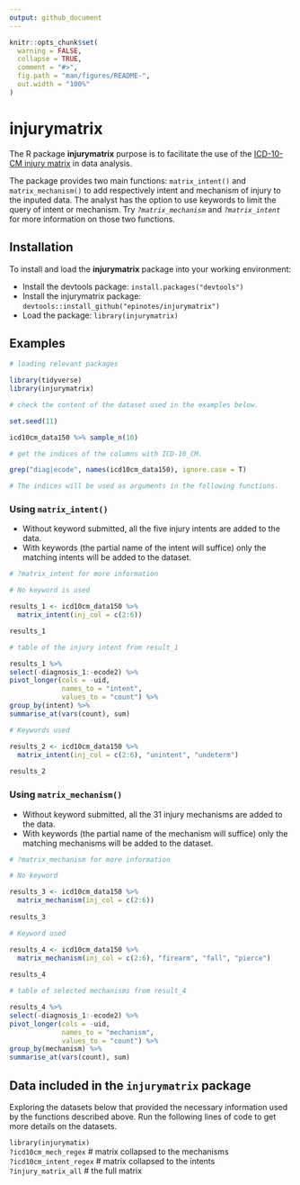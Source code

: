 ```yaml
---
output: github_document
---
```




```r
knitr::opts_chunk$set(
  warning = FALSE,
  collapse = TRUE,
  comment = "#>",
  fig.path = "man/figures/README-",
  out.width = "100%"
)
```

# injurymatrix

The R package **injurymatrix** purpose is to facilitate the use of the [ICD-10-CM injury matrix](https://www.cdc.gov/nchs/injury/injury_tools.htm) in data analysis.  

The package provides two main functions: `matrix_intent()` and `matrix_mechanism()` to add respectively intent and mechanism of injury to the inputed data. The analyst has the option to use keywords to limit the query of intent or mechanism.
Try *`?matrix_mechanism`* and *`?matrix_intent`* for more information on those two functions. 

## Installation

To install and load the **injurymatrix** package into your working environment:

* Install the devtools package: `install.packages("devtools")`  
* Install the injurymatrix package: `devtools::install_github("epinotes/injurymatrix")`  
* Load the package: `library(injurymatrix)`  

## Examples  

```r
# loading relevant packages  

library(tidyverse)
library(injurymatrix)

```



```r
# check the content of the dataset used in the examples below.   

set.seed(11)

icd10cm_data150 %>% sample_n(10)

# get the indices of the columns with ICD-10_CM. 

grep("diag|ecode", names(icd10cm_data150), ignore.case = T)

# The indices will be used as arguments in the following functions.  

```

### Using `matrix_intent()`

* Without keyword submitted, all the five injury intents are added to the data.  
* With keywords (the partial name of the intent will suffice) only the matching intents will be added to the dataset.    


```r
# ?matrix_intent for more information

# No keyword is used

results_1 <- icd10cm_data150 %>% 
  matrix_intent(inj_col = c(2:6))

results_1

# table of the injury intent from result_1  

results_1 %>%
select(-diagnosis_1:-ecode2) %>%
pivot_longer(cols = -uid,
             names_to = "intent",
             values_to = "count") %>%
group_by(intent) %>%
summarise_at(vars(count), sum)

# Keywords used  

results_2 <- icd10cm_data150 %>% 
  matrix_intent(inj_col = c(2:6), "unintent", "undeterm")
  
results_2

```

### Using `matrix_mechanism()`  

* Without keyword submitted, all the 31 injury mechanisms are added to the data.  
* With keywords (the partial name of the mechanism will suffice) only the matching mechanisms will be added to the dataset.    


```r

# ?matrix_mechanism for more information 

# No keyword 

results_3 <- icd10cm_data150 %>% 
  matrix_mechanism(inj_col = c(2:6))
  
results_3

# Keyword used

results_4 <- icd10cm_data150 %>% 
  matrix_mechanism(inj_col = c(2:6), "firearm", "fall", "pierce")
  
results_4

# table of selected mechanisms from result_4  

results_4 %>%
select(-diagnosis_1:-ecode2) %>%
pivot_longer(cols = -uid,
             names_to = "mechanism",
             values_to = "count") %>%
group_by(mechanism) %>%
summarise_at(vars(count), sum)

```

## Data included in the `injurymatrix` package

Exploring the datasets below that provided the necessary information used by the functions described above. Run the following lines of code to get more details on the datasets. 

`library(injurymatix)`   
`?icd10cm_mech_regex` # matrix collapsed to the mechanisms    
`?icd10cm_intent_regex` # matrix collapsed to the intents   
`?injury_matrix_all` # the full matrix   

